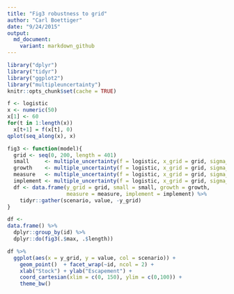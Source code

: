 ```yaml
---
title: "Fig3 robustness to grid"
author: "Carl Boettiger"
date: "9/24/2015"
output: 
  md_document:
    variant: markdown_github
---
```


```r
library("dplyr")
library("tidyr")
library("ggplot2")
library("multipleuncertainty")
knitr::opts_chunk$set(cache = TRUE)
```


```r
f <- logistic
x <- numeric(50)
x[1] <- 60
for(t in 1:length(x))
  x[t+1] = f(x[t], 0)
qplot(seq_along(x), x)
```

```r
fig3 <- function(model){  
  grid <- seq(0, 200, length = 401)
  small     <- multiple_uncertainty(f = logistic, x_grid = grid, sigma_g = 0.1, sigma_m = 0.1, sigma_i = 0.1)
  growth    <- multiple_uncertainty(f = logistic, x_grid = grid, sigma_g = 0.5, sigma_m = 0.1, sigma_i = 0.1)
  measure   <- multiple_uncertainty(f = logistic, x_grid = grid, sigma_g = 0.1, sigma_m = 0.5, sigma_i = 0.1)
  implement <- multiple_uncertainty(f = logistic, x_grid = grid, sigma_g = 0.1, sigma_m = 0.1, sigma_i = 0.5)
  df <- data.frame(y_grid = grid, small = small, growth = growth, 
                   measure = measure, implement = implement) %>%
    tidyr::gather(scenario, value, -y_grid)
}

df <- 
data.frame() %>%
  dplyr::group_by(id) %>%
  dplyr::do(fig3(.$max, .$length))

```

```r
df %>%
  ggplot(aes(x = y_grid, y = value, col = scenario)) + 
    geom_point()  + facet_wrap(~id, ncol = 2) + 
    xlab("Stock") + ylab("Escapement") + 
    coord_cartesian(xlim = c(0, 150), ylim = c(0,100)) + 
    theme_bw() 
```

